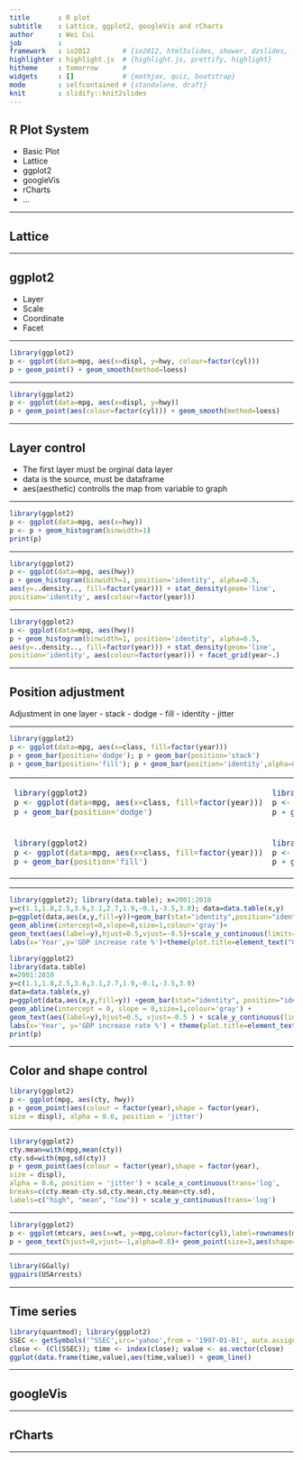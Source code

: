 ```yaml
---
title       : R plot
subtitle    : Lattice, ggplot2, googleVis and rCharts
author      : Wei Cui
job         : 
framework   : io2012        # {io2012, html5slides, shower, dzslides, ...}
highlighter : highlight.js  # {highlight.js, prettify, highlight}
hitheme     : tomorrow      # 
widgets     : []            # {mathjax, quiz, bootstrap}
mode        : selfcontained # {standalone, draft}
knit        : slidify::knit2slides
---
```


## R Plot System

- Basic Plot
- Lattice
- ggplot2
- googleVis
- rCharts
- ...

---

## Lattice


---

## ggplot2

- Layer
- Scale
- Coordinate
- Facet

---

```r
library(ggplot2)
p <- ggplot(data=mpg, aes(x=displ, y=hwy, colour=factor(cyl)))
p + geom_point() + geom_smooth(method=loess)
```

---

```r
library(ggplot2)
p <- ggplot(data=mpg, aes(x=displ, y=hwy))
p + geom_point(aes(colour=factor(cyl))) + geom_smooth(method=loess)
```

---

## Layer control

- The first layer must be orginal data layer
- data is the source, must be dataframe
- aes(aesthetic) controlls the map from variable to graph

---

```r
library(ggplot2)
p <- ggplot(data=mpg, aes(x=hwy))
p <- p + geom_histogram(binwidth=1)
print(p)
```

---

```r
library(ggplot2)
p <- ggplot(data=mpg, aes(hwy))
p + geom_histogram(binwidth=1, position='identity', alpha=0.5, 
aes(y=..density.., fill=factor(year))) + stat_density(geom='line',
position='identity', aes(colour=factor(year)))
```

---

```r
library(ggplot2)
p <- ggplot(data=mpg, aes(hwy))
p + geom_histogram(binwidth=1, position='identity', alpha=0.5, 
aes(y=..density.., fill=factor(year))) + stat_density(geom='line',
position='identity', aes(colour=factor(year))) + facet_grid(year~.)
```

---

## Position adjustment

Adjustment in one layer
- stack
- dodge
- fill
- identity
- jitter

---

```r
library(ggplot2)
p <- ggplot(data=mpg, aes(x=class, fill=factor(year)))
p + geom_bar(position='dodge'); p + geom_bar(position='stack')
p + geom_bar(position='fill'); p + geom_bar(position='identity',alpha=0.3)
```

<table>
<tr>
<td>
```r
library(ggplot2)
p <- ggplot(data=mpg, aes(x=class, fill=factor(year)))
p + geom_bar(position='dodge')
```
</td>
<td>
```r
library(ggplot2)
p <- ggplot(data=mpg, aes(x=class, fill=factor(year)))
p + geom_bar(position='stack')
```
</td>
</tr>
<tr>
<td>
```r
library(ggplot2)
p <- ggplot(data=mpg, aes(x=class, fill=factor(year)))
p + geom_bar(position='fill')
```
</td>
<td>
```r
library(ggplot2)
p <- ggplot(data=mpg, aes(x=class, fill=factor(year)))
p + geom_bar(position='identity',alpha=0.3)
```
</td>
</tr>
</table>

---

```r
library(ggplot2); library(data.table); x=2001:2010
y=c(1.1,1.8,2.5,3.6,3.1,2.7,1.9,-0.1,-3.5,3.0); data=data.table(x,y)
p=ggplot(data,aes(x,y,fill=y))+geom_bar(stat="identity",position="identity")+
geom_abline(intercept=0,slope=0,size=1,colour='gray')+
geom_text(aes(label=y),hjust=0.5,vjust=-0.5)+scale_y_continuous(limits=c(-3.8,4.2))+
labs(x='Year',y='GDP increase rate %')+theme(plot.title=element_text("GDP"))
```

```r
library(ggplot2)
library(data.table)
x=2001:2010
y=c(1.1,1.8,2.5,3.6,3.1,2.7,1.9,-0.1,-3.5,3.0)
data=data.table(x,y)
p=ggplot(data,aes(x,y,fill=y)) +geom_bar(stat="identity", position="identity") +
geom_abline(intercept = 0, slope = 0,size=1,colour='gray') +
geom_text(aes(label=y),hjust=0.5, vjust=-0.5 ) + scale_y_continuous(limits=c(-3.8,4.2)) +
labs(x='Year', y='GDP increase rate %') + theme(plot.title=element_text("GDP"))
print(p)
```

---

## Color and shape control

```r
library(ggplot2)
p <- ggplot(mpg, aes(cty, hwy))
p + geom_point(aes(colour = factor(year),shape = factor(year),
size = displ), alpha = 0.6, position = 'jitter')
```

---

```r
library(ggplot2)
cty.mean=with(mpg,mean(cty))
cty.sd=with(mpg,sd(cty))
p + geom_point(aes(colour = factor(year),shape = factor(year),
size = displ), 
alpha = 0.6, position = 'jitter') + scale_x_continuous(trans='log',
breaks=c(cty.mean-cty.sd,cty.mean,cty.mean+cty.sd), 
labels=c("high", "mean", "low")) + scale_y_continuous(trans='log')
```

---

```r
library(ggplot2)
p <- ggplot(mtcars, aes(x=wt, y=mpg,colour=factor(cyl),label=rownames(mtcars)))
p + geom_text(hjust=0,vjust=-1,alpha=0.8)+ geom_point(size=3,aes(shape=factor(cyl)))
```

---

```r
library(GGally)
ggpairs(USArrests)
```

---

## Time series

```r
library(quantmod); library(ggplot2)
SSEC <- getSymbols('^SSEC',src='yahoo',from = '1997-01-01', auto.assign=FALSE)
close <- (Cl(SSEC)); time <- index(close); value <- as.vector(close)
ggplot(data.frame(time,value),aes(time,value)) + geom_line()
```

---




## googleVis


---

## rCharts


---


